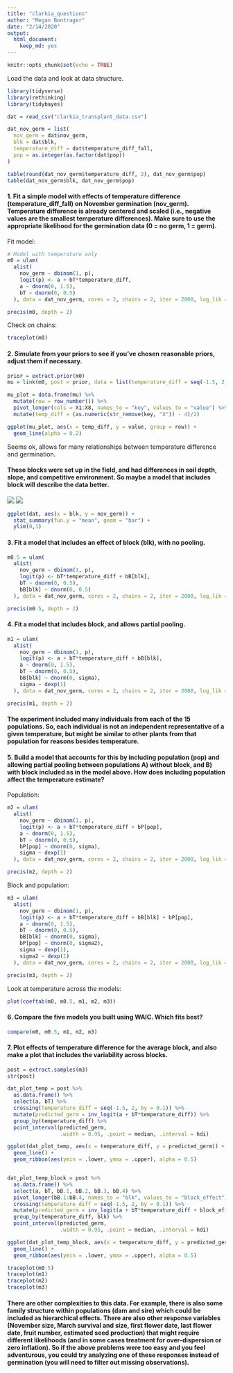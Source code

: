 ```yaml
---
title: "clarkia_questions"
author: "Megan Bontrager"
date: "2/14/2020"
output: 
  html_document: 
    keep_md: yes
---
```


```r
knitr::opts_chunk$set(echo = TRUE)
```

Load the data and look at data structure.

```r
library(tidyverse)
library(rethinking)
library(tidybayes)

dat = read_csv("clarkia_transplant_data.csv")

dat_nov_germ = list(
  nov_germ = dat$nov_germ,
  blk = dat$blk,
  temperature_diff = dat$temperature_diff_fall,
  pop = as.integer(as.factor(dat$pop))
)

table(round(dat_nov_germ$temperature_diff, 2), dat_nov_germ$pop)
table(dat_nov_germ$blk, dat_nov_germ$pop)
```


#### 1. Fit a simple model with effects of temperature difference (temperature_diff_fall) on November germination (nov_germ). Temperature difference is already centered and scaled (i.e., negative values are the smallest temperature differences). Make sure to use the appropriate likelihood for the germination data (0 = no germ, 1  = germ).

Fit model: 

```r
# Model with temperature only
m0 = ulam(
  alist(
    nov_germ ~ dbinom(1, p),
    logit(p) <- a + bT*temperature_diff,
    a ~ dnorm(0, 1.5),
    bT ~ dnorm(0, 0.5)
  ), data = dat_nov_germ, cores = 2, chains = 2, iter = 2000, log_lik = TRUE)

precis(m0, depth = 2)
```

Check on chains:

```r
traceplot(m0)
```

#### 2. Simulate from your priors to see if you've chosen reasonable priors, adjust them if necessary.

```r
prior = extract.prior(m0)
mu = link(m0, post = prior, data = list(temperature_diff = seq(-1.5, 2, by = 0.5)))

mu_plot = data.frame(mu) %>% 
  mutate(row = row_number()) %>% 
  pivot_longer(cols = X1:X8, names_to = "key", values_to = "value") %>% 
  mutate(temp_diff = (as.numeric(str_remove(key, "X")) - 4)/2)

ggplot(mu_plot, aes(x = temp_diff, y = value, group = row)) + 
  geom_line(alpha = 0.2)
```

Seems ok, allows for many relationships between temperature difference and germination.

#### These blocks were set up in the field, and had differences in soil depth, slope, and competitive environment. So maybe a model that includes block will describe the data better.

![](IMG_0751.jpg)
![](IMG_0757.jpg)

```r
ggplot(dat, aes(x = blk, y = nov_germ)) + 
  stat_summary(fun.y = "mean", geom = "bar") +
  ylim(0,1)
```

#### 3. Fit a model that includes an effect of block (blk), with no pooling.

```r
m0.5 = ulam(
  alist(
    nov_germ ~ dbinom(1, p),
    logit(p) <- bT*temperature_diff + bB[blk],
    bT ~ dnorm(0, 0.5),
    bB[blk] ~ dnorm(0, 0.5)
  ), data = dat_nov_germ, cores = 2, chains = 2, iter = 2000, log_lik = TRUE)

precis(m0.5, depth = 2)
```

#### 4. Fit a model that includes block, and allows partial pooling.

```r
m1 = ulam(
  alist(
    nov_germ ~ dbinom(1, p),
    logit(p) <- a + bT*temperature_diff + bB[blk],
    a ~ dnorm(0, 1.5),
    bT ~ dnorm(0, 0.5),
    bB[blk] ~ dnorm(0, sigma),
    sigma ~ dexp(1)
  ), data = dat_nov_germ, cores = 2, chains = 2, iter = 2000, log_lik = TRUE)

precis(m1, depth = 2)
```

#### The experiment included many individuals from each of the 15 populations. So, each individual is not an independent representative of a given temperature, but might be similar to other plants from that population for reasons besides temperature.

#### 5. Build a model that accounts for this by including population (pop) and allowing partial pooling between populations A) without block, and B) with block included as in the model above. How does including population affect the temperature estimate?

Population:

```r
m2 = ulam(
  alist(
    nov_germ ~ dbinom(1, p),
    logit(p) <- a + bT*temperature_diff + bP[pop],
    a ~ dnorm(0, 1.5),
    bT ~ dnorm(0, 0.5),
    bP[pop] ~ dnorm(0, sigma),
    sigma ~ dexp(1)
  ), data = dat_nov_germ, cores = 2, chains = 2, iter = 2000, log_lik = TRUE)

precis(m2, depth = 2)
```

Block and population:

```r
m3 = ulam(
  alist(
    nov_germ ~ dbinom(1, p),
    logit(p) <- a + bT*temperature_diff + bB[blk] + bP[pop],
    a ~ dnorm(0, 1.5),
    bT ~ dnorm(0, 0.5),
    bB[blk] ~ dnorm(0, sigma),
    bP[pop] ~ dnorm(0, sigma2),
    sigma ~ dexp(1),
    sigma2 ~ dexp(1)
  ), data = dat_nov_germ, cores = 2, chains = 2, iter = 2000, log_lik = TRUE)

precis(m3, depth = 2)
```

Look at temperature across the models: 

```r
plot(coeftab(m0, m0.5, m1, m2, m3))
```


#### 6. Compare the five models you built using WAIC. Which fits best?

```r
compare(m0, m0.5, m1, m2, m3)
```

#### 7. Plot effects of temperature difference for the average block, and also make a plot that includes the variability across blocks.

```r

post = extract.samples(m3)
str(post)

dat_plot_temp = post %>%
  as.data.frame() %>%
  select(a, bT) %>% 
  crossing(temperature_diff = seq(-1.5, 2, by = 0.1)) %>%
  mutate(predicted_germ = inv_logit(a + bT*temperature_diff)) %>%
  group_by(temperature_diff) %>%
  point_interval(predicted_germ, 
                 .width = 0.95, .point = median, .interval = hdi)

ggplot(dat_plot_temp, aes(x = temperature_diff, y = predicted_germ)) + 
  geom_line() +
  geom_ribbon(aes(ymin = .lower, ymax = .upper), alpha = 0.5)


dat_plot_temp_block = post %>%
  as.data.frame() %>%
  select(a, bT, bB.1, bB.2, bB.3, bB.4) %>% 
  pivot_longer(bB.1:bB.4, names_to = "blk", values_to = "block_effect") %>% 
  crossing(temperature_diff = seq(-1.5, 2, by = 0.1)) %>%
  mutate(predicted_germ = inv_logit(a + bT*temperature_diff + block_effect)) %>%
  group_by(temperature_diff, blk) %>%
  point_interval(predicted_germ, 
                 .width = 0.95, .point = median, .interval = hdi)

ggplot(dat_plot_temp_block, aes(x = temperature_diff, y = predicted_germ, fill = blk)) + 
  geom_line() +
  geom_ribbon(aes(ymin = .lower, ymax = .upper), alpha = 0.5)
```

```r
traceplot(m0.5)
traceplot(m1)
traceplot(m2)
traceplot(m3)
```

#### There are other complexities to this data. For example, there is also some family structure within populations (dam and sire) which could be included as hierarchical effects. There are also other response variables (November size, March survival and size, first flower date, last flower date, fruit number, estimated seed production) that might require different likelihoods (and in some cases treatment for over-dispersion or zero inflation). So if the above problems were too easy and you feel adventurous, you could try analyzing one of these responses instead of germination (you will need to filter out missing observations). 

